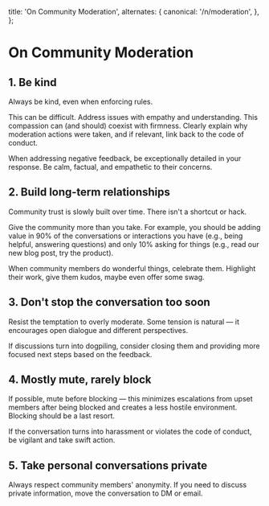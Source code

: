 
  title: 'On Community Moderation',
  alternates: {
    canonical: '/n/moderation',
  },
};

# On Community Moderation

<AnimatedName />

## 1. Be kind

Always be kind, even when enforcing rules.

This can be difficult. Address issues with empathy and understanding. This compassion can (and should) coexist with firmness. Clearly explain why moderation actions were taken, and if relevant, link back to the code of conduct.

When addressing negative feedback, be exceptionally detailed in your response. Be calm, factual, and empathetic to their concerns.

## 2. Build long-term relationships

Community trust is slowly built over time. There isn't a shortcut or hack.

Give the community more than you take. For example, you should be adding value in 90% of the conversations or interactions you have (e.g., being helpful, answering questions) and only 10% asking for things (e.g., read our new blog post, try the product).

When community members do wonderful things, celebrate them. Highlight their work, give them kudos, maybe even offer some swag.

## 3. Don't stop the conversation too soon

Resist the temptation to overly moderate. Some tension is natural — it encourages open dialogue and different perspectives.

If discussions turn into dogpiling, consider closing them and providing more focused next steps based on the feedback.

## 4. Mostly mute, rarely block

If possible, mute before blocking — this minimizes escalations from upset members after being blocked and creates a less hostile environment. Blocking should be a last resort.

If the conversation turns into harassment or violates the code of conduct, be vigilant and take swift action.

## 5. Take personal conversations private

Always respect community members' anonymity. If you need to discuss private information, move the conversation to DM or email.
